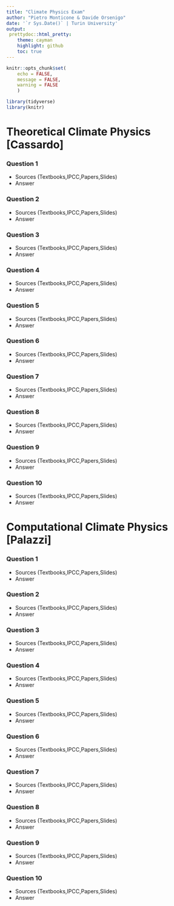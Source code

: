 ```yaml
---
title: "Climate Physics Exam"
author: "Pietro Monticone & Davide Orsenigo"
date: '`r Sys.Date()` | Turin University'
output:
 prettydoc::html_pretty:
    theme: cayman
    highlight: github
    toc: true
---
```


```r
knitr::opts_chunk$set(
	echo = FALSE,
	message = FALSE,
	warning = FALSE
	)

library(tidyverse)
library(knitr)
```

# Theoretical Climate Physics [Cassardo]

### Question 1
* Sources (Textbooks,IPCC,Papers,Slides)
* Answer

### Question 2 
* Sources (Textbooks,IPCC,Papers,Slides)
* Answer

### Question 3 
* Sources (Textbooks,IPCC,Papers,Slides)
* Answer

### Question 4 
* Sources (Textbooks,IPCC,Papers,Slides)
* Answer

### Question 5 
* Sources (Textbooks,IPCC,Papers,Slides)
* Answer

### Question 6
* Sources (Textbooks,IPCC,Papers,Slides)
* Answer

### Question 7 
* Sources (Textbooks,IPCC,Papers,Slides)
* Answer

### Question 8 
* Sources (Textbooks,IPCC,Papers,Slides)
* Answer

### Question 9 
* Sources (Textbooks,IPCC,Papers,Slides)
* Answer

### Question 10 
* Sources (Textbooks,IPCC,Papers,Slides)
* Answer

# Computational Climate Physics [Palazzi]
### Question 1
* Sources (Textbooks,IPCC,Papers,Slides)
* Answer

### Question 2 
* Sources (Textbooks,IPCC,Papers,Slides)
* Answer

### Question 3 
* Sources (Textbooks,IPCC,Papers,Slides)
* Answer

### Question 4 
* Sources (Textbooks,IPCC,Papers,Slides)
* Answer

### Question 5 
* Sources (Textbooks,IPCC,Papers,Slides)
* Answer

### Question 6
* Sources (Textbooks,IPCC,Papers,Slides)
* Answer

### Question 7 
* Sources (Textbooks,IPCC,Papers,Slides)
* Answer

### Question 8 
* Sources (Textbooks,IPCC,Papers,Slides)
* Answer

### Question 9 
* Sources (Textbooks,IPCC,Papers,Slides)
* Answer

### Question 10 
* Sources (Textbooks,IPCC,Papers,Slides)
* Answer
